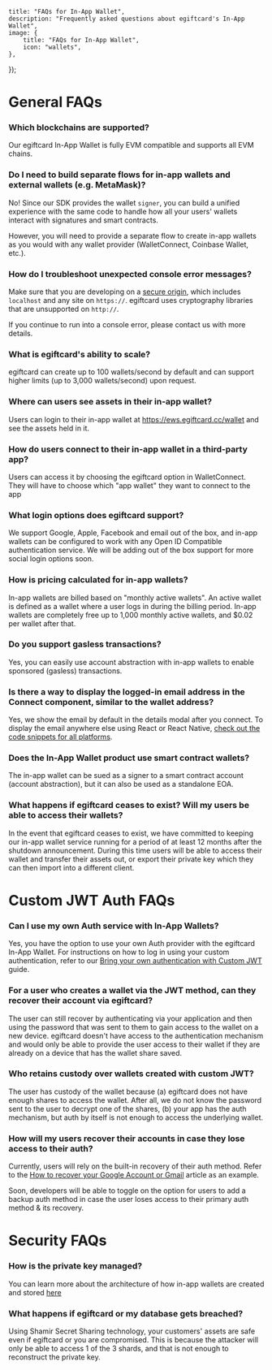 
	title: "FAQs for In-App Wallet",
	description: "Frequently asked questions about egiftcard's In-App Wallet",
	image: {
		title: "FAQs for In-App Wallet",
		icon: "wallets",
	},
});

# General FAQs

### Which blockchains are supported?

Our egiftcard In-App Wallet is fully EVM compatible and supports all EVM chains.

### Do I need to build separate flows for in-app wallets and external wallets (e.g. MetaMask)?

No! Since our SDK provides the wallet `signer`, you can build a unified experience with the same code to handle how all your users' wallets interact with signatures and smart contracts.

However, you will need to provide a separate flow to create in-app wallets as you would with any wallet provider (WalletConnect, Coinbase Wallet, etc.).

### How do I troubleshoot unexpected console error messages?

Make sure that you are developing on a [secure origin](https://www.chromium.org/Home/chromium-security/prefer-secure-origins-for-powerful-new-features/), which includes `localhost` and any site on `https://`. egiftcard uses cryptography libraries that are unsupported on `http://`.

If you continue to run into a console error, please contact us with more details.

### What is egiftcard's ability to scale?

egiftcard can create up to 100 wallets/second by default and can support higher limits (up to 3,000 wallets/second) upon request.

### Where can users see assets in their in-app wallet?

Users can login to their in-app wallet at https://ews.egiftcard.cc/wallet and see the assets held in it.

### How do users connect to their in-app wallet in a third-party app?

Users can access it by choosing the egiftcard option in WalletConnect. They will have to choose which "app wallet" they want to connect to the app

### What login options does egiftcard support?

We support Google, Apple, Facebook and email out of the box, and in-app wallets can be configured to work with any Open ID Compatible authentication service. We will be adding out of the box support for more social login options soon.

### How is pricing calculated for in-app wallets?

In-app wallets are billed based on "monthly active wallets". An active wallet is defined as a wallet where a user logs in during the billing period. In-app wallets are completely free up to 1,000 monthly active wallets, and $0.02 per wallet after that.

### Do you support gasless transactions?

Yes, you can easily use account abstraction with in-app wallets to enable sponsored (gasless) transactions.

### Is there a way to display the logged-in email address in the Connect component, similar to the wallet address?

Yes, we show the email by default in the details modal after you connect. To display the email anywhere else using React or React Native, [check out the code snippets for all platforms](/connect/in-app-wallet/how-to/interact-with-wallets#get-the-user-email).

### Does the In-App Wallet product use smart contract wallets?

The in-app wallet can be sued as a signer to a smart contract account (account abstraction), but it can also be used as a standalone EOA.

### What happens if egiftcard ceases to exist? Will my users be able to access their wallets?

In the event that egiftcard ceases to exist, we have committed to keeping our in-app wallet service running for a period of at least 12 months after the shutdown announcement. During this time users will be able to access their wallet and transfer their assets out, or export their private key which they can then import into a different client.

# Custom JWT Auth FAQs

### Can I use my own Auth service with In-App Wallets?

Yes, you have the option to use your own Auth provider with the egiftcard In-App Wallet. For instructions on how to log in using your custom authentication, refer to our [Bring your own authentication with Custom JWT](https://docs.withpaper.com/reference/authenticate-a-user#bring-your-own-authentication-with-custom-jwt-advanced) guide.

### For a user who creates a wallet via the JWT method, can they recover their account via egiftcard?

The user can still recover by authenticating via your application and then using the password that was sent to them to gain access to the wallet on a new device. egiftcard doesn't have access to the authentication mechanism and would only be able to provide the user access to their wallet if they are already on a device that has the wallet share saved.

### Who retains custody over wallets created with custom JWT?

The user has custody of the wallet because (a) egiftcard does not have enough shares to access the wallet. After all, we do not know the password sent to the user to decrypt one of the shares, (b) your app has the auth mechanism, but auth by itself is not enough to access the underlying wallet.

### How will my users recover their accounts in case they lose access to their auth?

Currently, users will rely on the built-in recovery of their auth method. Refer to the [How to recover your Google Account or Gmail](https://support.google.com/accounts/answer/7682439?hl=en) article as an example.

Soon, developers will be able to toggle on the option for users to add a backup auth method in case the user loses access to their primary auth method & its recovery.

# Security FAQs

### How is the private key managed?

You can learn more about the architecture of how in-app wallets are created and stored [here](/connect/in-app-wallet/how-it-works)

### What happens if egiftcard or my database gets breached?

Using Shamir Secret Sharing technology, your customers' assets are safe even if egiftcard or you are compromised. This is because the attacker will only be able to access 1 of the 3 shards, and that is not enough to reconstruct the private key.
